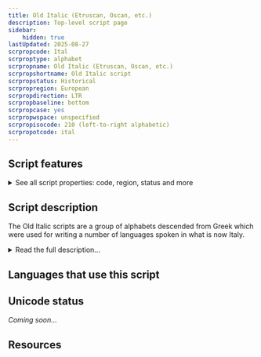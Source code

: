 ```yaml
---
title: Old Italic (Etruscan, Oscan, etc.)
description: Top-level script page
sidebar:
    hidden: true
lastUpdated: 2025-08-27
scrpropcode: Ital
scrproptype: alphabet
scrpropname: Old Italic (Etruscan, Oscan, etc.)
scrpropshortname: Old Italic script
scrpropstatus: Historical
scrpropregion: European
scrpropdirection: LTR
scrpropbaseline: bottom
scrpropcase: yes
scrpropwspace: unspecified
scrpropisocode: 210 (left-to-right alphabetic)
scrpropotcode: ital
---
```



## Script features

<details>
<summary> See all script properties: code, region, status and more</summary>
<ScriptInfo />
</details>

## Script description

The Old Italic scripts are a group of alphabets descended from Greek which were used for writing a number of languages spoken in what is now Italy.

<details>
<summary>Read the full description...</summary>The exact relationship of the Old Italic scripts to one another is uncertain. The most notable among them are Etruscan, Oscan, Faliscan, (ancient) Latin, Umbrian and Messapic. Scripts including the ancient Raetic, Venetic, Lepontic and Gallic scripts were previously termed the Alpine (or North Italic) scripts; these are now considered to belong to the Old Italic scripts.

The Runic and modern Latin scripts were based on the Old Italic alphabets.
</details>

## Languages that use this script

<WsList script='Ital' wsMax='5' />

## Unicode status

_Coming soon..._

## Resources

<ScriptResources detailSummary='seemore' />

